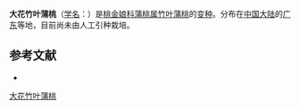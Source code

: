 {{Infraspeciesbox
| name = 大花竹叶蒲桃
| status = 
| status_system = 
| image = 
| species link = 竹叶蒲桃
| genus = Syzygium
| species = myrsinifolium
| varietas = grandiflorum
| authority = Chang et Miau in Act.
}}

'''大花竹叶蒲桃'''（[[学名|学名]]：{{lang|la|''Syzygium myrsinifolium'' var. ''grandiflorum''}}）是[[桃金娘科|桃金娘科]][[蒲桃属|蒲桃属]][[竹叶蒲桃|竹叶蒲桃]]的[[变种|变种]]。分布在[[中国大陆|中国大陆]]的[[广东|广东]]等地，目前尚未由人工引种栽培。

== 参考文献 ==
<div class="references-small">
* {{cite web| url =http://www.bioinfo.cn/db05/KmzwSpecies.php?action=view&id=29529| title =大花竹叶蒲桃（变种）| work =《中国高等植物数据库全库》| publisher =中国科学院微生物研究所| author =昆明植物研究所| accessdate =2009-02-26| deadurl =yes| archiveurl =https://web.archive.org/web/20160305003425/http://www.bioinfo.cn/db05/KmzwSpecies.php?action=view&id=29529| archivedate =2016-03-05}}
</div>
{{Taxonbar|from=Q18652374}}

{{DEFAULTSORT:Syzygium myrsinifolium var. grandiflorum}}
[[Category:蒲桃属|大花竹叶蒲桃]]


{{Myrtaceae-stub}}